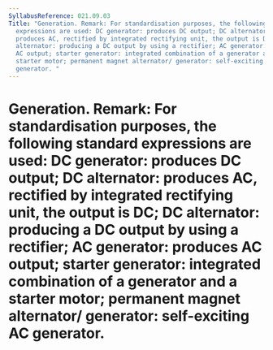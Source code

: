 ```yaml
---
SyllabusReference: 021.09.03
Title: "Generation. Remark: For standardisation purposes, the following standard
  expressions are used: DC generator: produces DC output; DC alternator:
  produces AC, rectified by integrated rectifying unit, the output is DC; DC
  alternator: producing a DC output by using a rectifier; AC generator: produces
  AC output; starter generator: integrated combination of a generator and a
  starter motor; permanent magnet alternator/ generator: self-exciting AC
  generator. "
---
```


# Generation. Remark: For standardisation purposes, the following standard expressions are used: DC generator: produces DC output; DC alternator: produces AC, rectified by integrated rectifying unit, the output is DC; DC alternator: producing a DC output by using a rectifier; AC generator: produces AC output; starter generator: integrated combination of a generator and a starter motor; permanent magnet alternator/ generator: self-exciting AC generator.

<Content />
